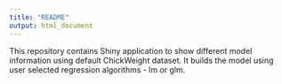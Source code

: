 ```yaml
---
title: "README"
output: html_document
---
```


This repository contains Shiny application to show different model information using default ChickWeight dataset. It builds the model using user selected regression algorithms - lm or glm.
